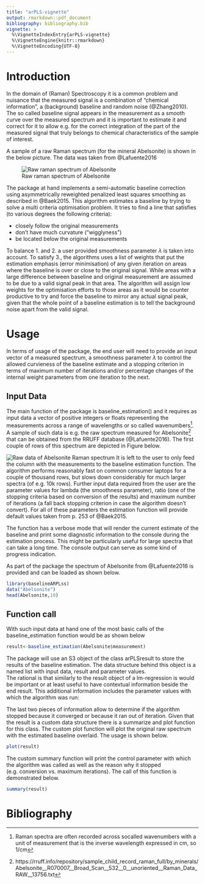 ```yaml
---
title: "arPLS-vignette"
output: rmarkdown::pdf_document
bibliography: bibliography.bib
vignette: >
  %\VignetteIndexEntry{arPLS-vignette}
  %\VignetteEngine{knitr::rmarkdown}
  %\VignetteEncoding{UTF-8}
---
```

# Introduction
In the domain of (Raman) Spectroscopy it is a common problem and nuisance that the measured signal is a combination of "chemical information", a (background) baseline and random noise (@Zhang2010). The so called baseline signal appears in the measurement as a smooth curve over the measured spectrum and it is important to estimate it and correct for it to allow e.g. for the correct integration of the part of the measured signal that truly belongs to chemical characteristics of the sample of interest.

A sample of a raw Raman spectrum (for the mineral Abelsonite) is shown in the below picture. The data was taken from @Lafuente2016

![Raw raman spectrum of Abelsonite](Rplot.png)

The package at hand implements a semi-automatic baseline correction using asymmetrically reweighted penalized least squares smoothing as described in @Baek2015.
This algorithm estimates a baseline by trying to solve a multi criteria optimisation problem. It tries to find a line that satisfies (to various degrees the following criteria):

* closely follow the original measurements 
* don't have much curvature ("wigglyness")
* be located below the original measurements

To balance 1. and 2. a user provided smoothness parameter $\lambda$ is taken into account. To satisfy 3., the algorithms uses a list of weights that put the estimation emphasis (error minimisation) of any given iteration on areas where the baseline is over or close to the original signal. While areas with a large difference between baseline and original measurement are assumed to be due to a valid signal peak in that area. The algorithm will assign low weights for the optimisation efforts to those areas as it would be counter productive to try and force the baseline to mirror any actual signal peak, given that the whole point of a baseline estimation is to tell the background noise apart from the valid signal. 

# Usage
In terms of usage of the package, the end user will need to provide an input vector of a measured spectrum, a smoothness parameter $\lambda$ to control the allowed curvieness of the baseline estimate and a stopping criterion in terms of maximum number of iterations and/or percentage changes of the internal weight parameters from one iteration to the next. 

## Input Data
The main function of the package is baseline_estimation() and it requires as input data a vector of positive integers or floats representing the measurements across a range of wavelengths or so called wavenumbers^[Raman spectra are often recorded across socalled wavenumbers with a unit of measurement that is the inverse wavelength expressed in cm, so 1/cm].
A sample of such data is e.g. the raw spectrum measured for Abelsonite^[https://rruff.info/repository/sample_child_record_raman_full/by_minerals/Abelsonite__R070007__Broad_Scan__532__0__unoriented__Raman_Data_RAW__13756.txt] that can be obtained from the RRUFF database (@Lafuente2016).  The first couple of rows of this spectrum are depicted in Figure below.

![Raw data of Abelsonite Raman spectrum](spectrum.png)
It is left to the user to only feed the column with the measurements to the baseline estimation function. The algorithm performs reasonably fast on common consumer laptops for a couple of thousand rows, but slows down considerably for much larger spectra (of e.g. 10k rows). Further input data required from the user are the parameter values for lambda (the smoothness parameter), ratio (one of the stopping criteria based on conversion of the results) and maximum number of iterations (a fall back stopping criterion in case the algorithm doesn't convert). For all of these parameters the estimation function will provide default values taken from p. 253 of @Baek2015.

The function has a verbose mode that will render the current estimate of the baseline and print some diagnostic information to the console during the estimation process.
This might be particularly useful for large spectra that can take a long time.
The console output can serve as some kind of progress indication.

As part of the package the spectrum of Abelsonite from @Lafuente2016 is provided and can be loaded as shown below.
```r
library(baselineARPLss)
data("Abelsonite")
head(Abelsonite,10)
```

## Function call

With such input data at hand one of the most basic calls of the baseline_estimation function would be as shown below

```r
result<-baseline_estimation(Abelsonite$measurement)
```

The package will use an S3 object of the class arPLSresult to store the results of the baseline estimation. The data structure behind this object is a named list with input data, result and parameter values.  
The rational is that similarly to the result object of a lm-regression is would be important or at least useful to have contextual information beside the end result. This additional information includes the parameter values with which the algorithm was run:
\begin{itemize}
    \item raw spectrum that was used as input data
    \item smoothness parameter lambda that the user provided
    \item ratio parameter provided by the user as one stopping criterium
    \item maximum iteration parameter provided by the user as an additional stopping criterium
    \item estimated baseline after the algorithm stopped
    \item last iteration executed when the algorithm stopped
    \item last weight vector ration at the time when the algorithm stopped
\end{itemize}
The last two pieces of information allow to determine if the algorithm stopped because it converged or because it ran out of iteration.
Given that the result is a custom data structure there is a summarize and plot function for this class. The custom plot function will plot the original raw spectrum with the estimated baseline overlaid. The usage is shown below.
```r
plot(result)
```
The custom summary function will print the control parameter with which the algorithm was called as well as the reason why it stopped (e.g. conversion vs. maximum iterations). The call of this function is demonstrated below.
```r
summary(result)
```

# Bibliography



